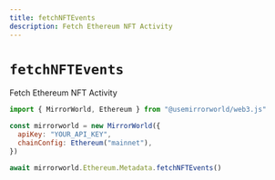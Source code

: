 ```yaml
---
title: fetchNFTEvents
description: Fetch Ethereum NFT Activity
---
```


# `fetchNFTEvents`

Fetch Ethereum NFT Activity

```js
import { MirrorWorld, Ethereum } from "@usemirrorworld/web3.js"

const mirrorworld = new MirrorWorld({
  apiKey: "YOUR_API_KEY",
  chainConfig: Ethereum("mainnet"),
})

await mirrorworld.Ethereum.Metadata.fetchNFTEvents()
```
